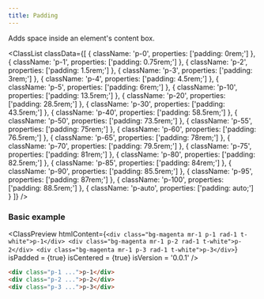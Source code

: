```yaml
---
title: Padding
---
```



Adds space inside an element's content box.

<ClassList
  classData={[
    {
      className: 'p-0',
      properties: ['padding: 0rem;']
    },
    {
      className: 'p-1',
      properties: ['padding: 0.75rem;']
    },
    {
      className: 'p-2',
      properties: ['padding: 1.5rem;']
    },
    {
      className: 'p-3',
      properties: ['padding: 3rem;']
    },
    {
      className: 'p-4',
      properties: ['padding: 4.5rem;']
    },
    {
      className: 'p-5',
      properties: ['padding: 6rem;']
    },
    {
      className: 'p-10',
      properties: ['padding: 13.5rem;']
    },
    {
      className: 'p-20',
      properties: ['padding: 28.5rem;']
    },
    {
      className: 'p-30',
      properties: ['padding: 43.5rem;']
    },
    {
      className: 'p-40',
      properties: ['padding: 58.5rem;']
    },
    {
      className: 'p-50',
      properties: ['padding: 73.5rem;']
    },
    {
      className: 'p-55',
      properties: ['padding: 75rem;']
    },
    {
      className: 'p-60',
      properties: ['padding: 76.5rem;']
    },
    {
      className: 'p-65',
      properties: ['padding: 78rem;']
    },
    {
      className: 'p-70',
      properties: ['padding: 79.5rem;']
    },
    {
      className: 'p-75',
      properties: ['padding: 81rem;']
    },
    {
      className: 'p-80',
      properties: ['padding: 82.5rem;']
    },
    {
      className: 'p-85',
      properties: ['padding: 84rem;']
    },
    {
      className: 'p-90',
      properties: ['padding: 85.5rem;']
    },
    {
      className: 'p-95',
      properties: ['padding: 87rem;']
    },
    {
      className: 'p-100',
      properties: ['padding: 88.5rem;']
    },
    {
      className: 'p-auto',
      properties: ['padding: auto;']
    }
  ]}
/>

### Basic example

<ClassPreview
  htmlContent={`
    <div class="bg-magenta mr-1 p-1 rad-1 t-white">p-1</div>
    <div class="bg-magenta mr-1 p-2 rad-1 t-white">p-2</div>
    <div class="bg-magenta mr-1 p-3 rad-1 t-white">p-3</div>
  `}
  isPadded = {true}
  isCentered = {true}
  isVersion = '0.0.1'
/>

```html
<div class="p-1 ...">p-1</div>
<div class="p-2 ...">p-2</div>
<div class="p-3 ...">p-3</div>
```
